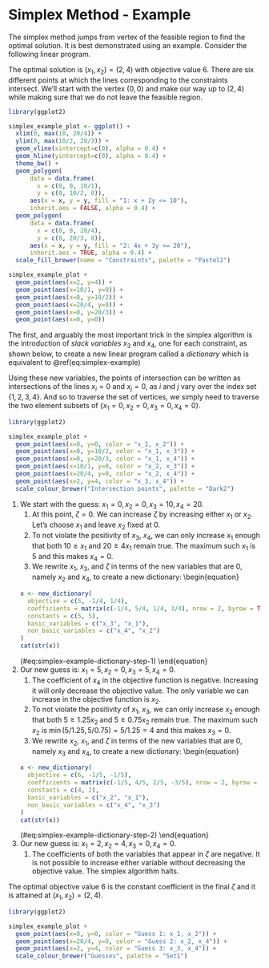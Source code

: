 # Simplex Method - Example

The simplex method jumps from vertex of the feasible region to find the optimal solution. It is best demonstrated using an example. Consider the following linear program.

\begin{equation}
```r
simplex_method_example <- new_linear_program(
  obj = c(1, 1),
  A = matrix(c(1, 2, 4, 3), nrow = 2, byrow = TRUE),
  b = c(10, 20),
  variables = c('x_1', 'x_2')
)

cat(str(simplex_method_example))
```
(\#eq:simplex-example)
\end{equation}

The optimal solution is $(x_1, x_2) = (2, 4)$ with objective value $6$. There are six different points at which the lines corresponding to the constraints intersect. We'll start with the vertex $(0,0)$ and make our way up to $(2, 4)$ while making sure that we do not leave the feasible region.

```r
library(ggplot2)

simplex_example_plot <- ggplot() + 
  xlim(0, max(10, 20/4)) +
  ylim(0, max(10/2, 20/3)) +
  geom_vline(xintercept=c(0), alpha = 0.4) +
  geom_hline(yintercept=c(0), alpha = 0.4) +
  theme_bw() + 
  geom_polygon(
      data = data.frame(
        x = c(0, 0, 10/1),
        y = c(0, 10/2, 0)),
      aes(x = x, y = y, fill = "1: x + 2y <= 10"),
      inherit.aes = FALSE, alpha = 0.4) + 
  geom_polygon(
      data = data.frame(
        x = c(0, 0, 20/4),
        y = c(0, 20/3, 0)),
      aes(x = x, y = y, fill = "2: 4x + 3y <= 20"),
      inherit.aes = TRUE, alpha = 0.4) +
  scale_fill_brewer(name = "Constraints", palette = "Pastel2")

simplex_example_plot +
  geom_point(aes(x=2, y=4)) +
  geom_point(aes(x=10/1, y=0)) +
  geom_point(aes(x=0, y=10/2)) +
  geom_point(aes(x=20/4, y=0)) +
  geom_point(aes(x=0, y=20/3)) +
  geom_point(aes(x=0, y=0))
```

The first, and arguably the most important trick in the simplex algorithm is the introduction of *slack variables*  $x_3$ and $x_4$, one for each constraint, as shown below, to create a new linear program called a *dictionary* which is equivalent to \@ref(eq:simplex-example)

\begin{equation}
``` r
x <- new_dictionary(
  objective = c(0, 1, 1),
  coefficients = matrix(c(1, 2, 4, 3), nrow = 2, byrow = TRUE),
  constants = c(10, 20),
  non_basic_variables = c("x_1", "x_2"),
  basic_variables = c("x_3", "x_4")
)
cat(str(x))
```
(\#eq:simplex-example-dictionary)
\end{equation}

Using these new variables, the points of intersection can be written as intersections of the lines $x_i = 0$ and $x_j = 0$, as $i$ and $j$ vary over the index set $\{1, 2, 3, 4\}$. And so to traverse the set of vertices, we simply need to traverse the two element subsets of $\{x_1 = 0, x_2 = 0, x_3 = 0, x_4 = 0\}$.

```r
library(ggplot2)

simplex_example_plot +
  geom_point(aes(x=0, y=0, color = "x_1, x_2")) +
  geom_point(aes(x=0, y=10/2, color = "x_1, x_3")) +
  geom_point(aes(x=0, y=20/3, color = "x_1, x_4")) +
  geom_point(aes(x=10/1, y=0, color = "x_2, x_3")) +
  geom_point(aes(x=20/4, y=0, color = "x_2, x_4")) +
  geom_point(aes(x=2, y=4, color = "x_3, x_4")) +
  scale_colour_brewer("Intersection points", palette = "Dark2")
```

1. We start with the guess: $x_1 = 0, x_2 = 0, x_3 = 10, x_4 = 20$. 
    1. At this point, $\zeta = 0$. We can increase $\zeta$ by increasing either $x_1$ or $x_2$. Let's choose $x_1$ and leave $x_2$ fixed at $0$.
    2. To not violate the positivity of $x_3$, $x_4$, we can only increase $x_1$ enough that both $10 \ge x_1$ and $20 \ge 4x_1$ remain true. The maximum such $x_1$ is $5$ and this makes $x_4 = 0$.
    3. We rewrite $x_1$, $x_3$, and $\zeta$ in terms of the new variables that are $0$, namely $x_2$ and $x_4$, to create a new dictionary:
    \begin{equation}
    ``` r
    x <- new_dictionary(
      objective = c(5, -1/4, 1/4),
      coefficients = matrix(c(-1/4, 5/4, 1/4, 3/4), nrow = 2, byrow = TRUE),
      constants = c(5, 5),
      basic_variables = c("x_3", "x_1"),
      non_basic_variables = c("x_4", "x_2")
    )
    cat(str(x))
    ```
    (\#eq:simplex-example-dictionary-step-1)
    \end{equation}
2. Our new guess is: $x_1 = 5, x_2 = 0, x_3 = 5, x_4 = 0$. 
    1. The coefficient of $x_4$ in the objective function is negative. Increasing it will only decrease the objective value. The only variable we can increase in the objective function is $x_2$.
    2. To not violate the positivity of $x_1$, $x_3$, we can only increase $x_2$ enough that both $5 \ge 1.25x_2$ and $5 \ge 0.75x_2$ remain true. The maximum such $x_2$ is $\min(5/1.25, 5/0.75) = 5/1.25 = 4$ and this makes $x_3 = 0$.
    3. We rewrite $x_2$, $x_1$, and $\zeta$ in terms of the new variables that are $0$, namely $x_3$ and $x_4$, to create a new dictionary:
    \begin{equation}
    ``` r
    x <- new_dictionary(
      objective = c(6, -1/5, -1/5),
      coefficients = matrix(c(-1/5, 4/5, 2/5, -3/5), nrow = 2, byrow = TRUE),
      constants = c(4, 2),
      basic_variables = c("x_2", "x_1"),
      non_basic_variables = c("x_4", "x_3")
    )
    cat(str(x))
    ```
    (\#eq:simplex-example-dictionary-step-2)
    \end{equation}
3. Our new guess is: $x_1 = 2, x_2 = 4, x_3 = 0, x_4 = 0$. 
    1. The coefficients of both the variables that appear in $\zeta$ are negative. It is not possible to increase either variable without decreasing the objective value. The simplex algorithm halts. 

The optimal objective value $6$ is the constant coefficient in the final $\zeta$ and it is attained at $(x_1, x_2) = (2, 4)$.


```r
library(ggplot2)

simplex_example_plot +
  geom_point(aes(x=0, y=0, color = "Guess 1: x_1, x_2")) +
  geom_point(aes(x=20/4, y=0, color = "Guess 2: x_2, x_4")) +
  geom_point(aes(x=2, y=4, color = "Guess 3: x_3, x_4")) +
  scale_colour_brewer("Guesses", palette = "Set1")
```

<!-- 
## Summary

Here's a summary of the simplex method used in the above example, with a few technical terms introduced.

1. *Setup:*
    1. Introduce slack variables.
    2. Create dictionary.
    3. Set all the decision variables to 0. 
    4. Calculate the values of the slack variables. This is our initial guess.
    5. Call the decision variables the non-basic variables and the slack variables the basic variables.
2. *Choose an entering variable:*
    1. Choose a non-basic variable whose coefficient in the objective function is positive.
      - **If no such variable exists, the algorithm halts and the current guess is the optimal solution.**
    2. Call this variable the entering variable.
    3. Add the entering variable to the list of basic variables and remove it from the list of non-basic variables.
3. *Find the leaving variable:* 
    1. Find the maximum value the entering variable can be increased to without violating any of the positivity constraints.
    2. This maximum value will force the corresponding basic variable to become zero. Call this the leaving variable.
    3. Add the leaving variable to the list of non-basic variables and remove it from the list of basic variables.      
4. *Update dictionary:*
    2. Rewrite the entering variable in terms of the leaving variable.
    3. Rewrite the objective function and all the other basic variables in terms of the new non-basic variables.
5. *Recalculate guess:*
    1. Set the maximum value found above as the new value of the entering variable.
    2. Set the leaving variable to 0.
    1. Recalculate values of the other basic variables and the objective function.
    2. Update the guess.
5. *Go back to Step 2*. -->